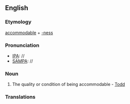==English==

===Etymology===
[[accommodable]] + [[-ness]]

===Pronunciation===
* [[IPA]]: //
* [[SAMPA]]: //

===Noun===
{{infl|en|noun}}

# {{rare}} The quality or condition of being accommodable - [[Todd]]

===Translations===
{{rfc-level|Translations at L3+ (AutoFormat would have corrected level of Translations)}}